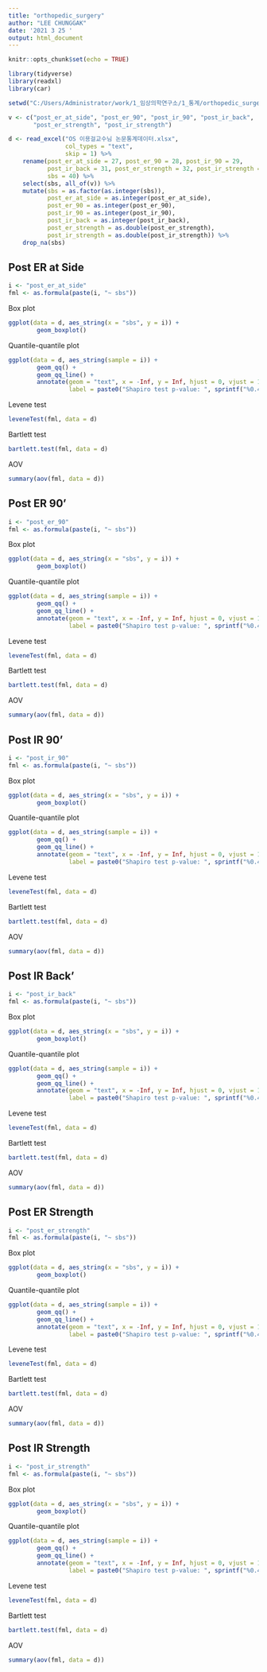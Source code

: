 ```yaml
---
title: "orthopedic_surgery"
author: "LEE CHUNGGAK"
date: '2021 3 25 '
output: html_document
---
```


```r
knitr::opts_chunk$set(echo = TRUE)
```

```r
library(tidyverse)
library(readxl)
library(car)

setwd("C:/Users/Administrator/work/1_임상의학연구소/1_통계/orthopedic_surgery")

v <- c("post_er_at_side", "post_er_90", "post_ir_90", "post_ir_back",
       "post_er_strength", "post_ir_strength")

d <- read_excel("OS 이용걸교수님 논문통계데이터.xlsx",
                col_types = "text",
                skip = 1) %>% 
    rename(post_er_at_side = 27, post_er_90 = 28, post_ir_90 = 29,
           post_ir_back = 31, post_er_strength = 32, post_ir_strength = 33,
           sbs = 40) %>% 
    select(sbs, all_of(v)) %>% 
    mutate(sbs = as.factor(as.integer(sbs)),
           post_er_at_side = as.integer(post_er_at_side),
           post_er_90 = as.integer(post_er_90),
           post_ir_90 = as.integer(post_ir_90),
           post_ir_back = as.integer(post_ir_back),
           post_er_strength = as.double(post_er_strength),
           post_ir_strength = as.double(post_ir_strength)) %>% 
    drop_na(sbs)
```

## Post ER at Side
```r
i <- "post_er_at_side"
fml <- as.formula(paste(i, "~ sbs"))
```

Box plot

```r
ggplot(data = d, aes_string(x = "sbs", y = i)) +
        geom_boxplot()
```

Quantile-quantile plot

```r
ggplot(data = d, aes_string(sample = i)) +
        geom_qq() +
        geom_qq_line() + 
        annotate(geom = "text", x = -Inf, y = Inf, hjust = 0, vjust = 1,
                 label = paste0("Shapiro test p-value: ", sprintf("%0.4f", shapiro.test(pull(d, i))[["p.value"]])))
```

Levene test

```r
leveneTest(fml, data = d)
```

Bartlett test

```r
bartlett.test(fml, data = d)
```

AOV

```r
summary(aov(fml, data = d))
```

## Post ER 90'
```r
i <- "post_er_90"
fml <- as.formula(paste(i, "~ sbs"))
```

Box plot

```r
ggplot(data = d, aes_string(x = "sbs", y = i)) +
        geom_boxplot()
```

Quantile-quantile plot

```r
ggplot(data = d, aes_string(sample = i)) +
        geom_qq() +
        geom_qq_line() + 
        annotate(geom = "text", x = -Inf, y = Inf, hjust = 0, vjust = 1,
                 label = paste0("Shapiro test p-value: ", sprintf("%0.4f", shapiro.test(pull(d, i))[["p.value"]])))
```

Levene test

```r
leveneTest(fml, data = d)
```

Bartlett test

```r
bartlett.test(fml, data = d)
```

AOV

```r
summary(aov(fml, data = d))
```

## Post IR 90'
```r
i <- "post_ir_90"
fml <- as.formula(paste(i, "~ sbs"))
```

Box plot

```r
ggplot(data = d, aes_string(x = "sbs", y = i)) +
        geom_boxplot()
```

Quantile-quantile plot

```r
ggplot(data = d, aes_string(sample = i)) +
        geom_qq() +
        geom_qq_line() + 
        annotate(geom = "text", x = -Inf, y = Inf, hjust = 0, vjust = 1,
                 label = paste0("Shapiro test p-value: ", sprintf("%0.4f", shapiro.test(pull(d, i))[["p.value"]])))
```

Levene test

```r
leveneTest(fml, data = d)
```

Bartlett test

```r
bartlett.test(fml, data = d)
```

AOV

```r
summary(aov(fml, data = d))
```

## Post IR Back'
```r
i <- "post_ir_back"
fml <- as.formula(paste(i, "~ sbs"))
```

Box plot

```r
ggplot(data = d, aes_string(x = "sbs", y = i)) +
        geom_boxplot()
```

Quantile-quantile plot

```r
ggplot(data = d, aes_string(sample = i)) +
        geom_qq() +
        geom_qq_line() + 
        annotate(geom = "text", x = -Inf, y = Inf, hjust = 0, vjust = 1,
                 label = paste0("Shapiro test p-value: ", sprintf("%0.4f", shapiro.test(pull(d, i))[["p.value"]])))
```

Levene test

```r
leveneTest(fml, data = d)
```

Bartlett test

```r
bartlett.test(fml, data = d)
```

AOV

```r
summary(aov(fml, data = d))
```

## Post ER Strength
```r
i <- "post_er_strength"
fml <- as.formula(paste(i, "~ sbs"))
```

Box plot

```r
ggplot(data = d, aes_string(x = "sbs", y = i)) +
        geom_boxplot()
```

Quantile-quantile plot

```r
ggplot(data = d, aes_string(sample = i)) +
        geom_qq() +
        geom_qq_line() + 
        annotate(geom = "text", x = -Inf, y = Inf, hjust = 0, vjust = 1,
                 label = paste0("Shapiro test p-value: ", sprintf("%0.4f", shapiro.test(pull(d, i))[["p.value"]])))
```

Levene test

```r
leveneTest(fml, data = d)
```

Bartlett test

```r
bartlett.test(fml, data = d)
```

AOV

```r
summary(aov(fml, data = d))
```

## Post IR Strength
```r
i <- "post_ir_strength"
fml <- as.formula(paste(i, "~ sbs"))
```

Box plot

```r
ggplot(data = d, aes_string(x = "sbs", y = i)) +
        geom_boxplot()
```

Quantile-quantile plot

```r
ggplot(data = d, aes_string(sample = i)) +
        geom_qq() +
        geom_qq_line() + 
        annotate(geom = "text", x = -Inf, y = Inf, hjust = 0, vjust = 1,
                 label = paste0("Shapiro test p-value: ", sprintf("%0.4f", shapiro.test(pull(d, i))[["p.value"]])))
```

Levene test

```r
leveneTest(fml, data = d)
```

Bartlett test

```r
bartlett.test(fml, data = d)
```

AOV

```r
summary(aov(fml, data = d))
```